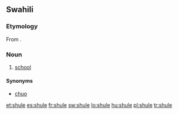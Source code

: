 ==Swahili==

===Etymology===
From {{etyl|de|sw}} {{term|lang=de|Schule}}.

===Noun===
{{sw-noun}}

# [[school]]

====Synonyms====
* [[chuo]]

[[et:shule]]
[[es:shule]]
[[fr:shule]]
[[sw:shule]]
[[lo:shule]]
[[hu:shule]]
[[pl:shule]]
[[tr:shule]]